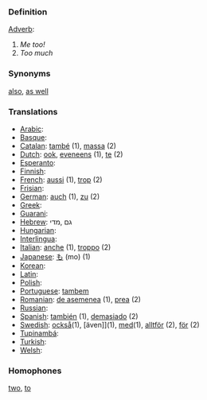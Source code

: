 ===Definition===

[[Adverb]]:
#''Me too!''
#''Too much''

===Synonyms===

[[also]], [[as well]]

===Translations===
*[[Arabic]]: [[]]
*[[Basque]]: [[]]
*[[Catalan]]: [[també]] (1), [[massa]] (2)
*[[Dutch]]: [[ook]], [[eveneens]] (1), [[te]] (2)
*[[Esperanto]]: [[]]
*[[Finnish]]: [[]]
*[[French]]: [[aussi]] (1), [[trop]] (2)
*[[Frisian]]: [[]]
*[[German]]: [[auch]] (1), [[zu]] (2)
*[[Greek]]: [[]]
*[[Guarani]]: [[]]
*[[Hebrew]]: גם ,מדי
*[[Hungarian]]: [[]]
*[[Interlingua]]: [[]]
*[[Italian]]: [[anche]] (1), [[troppo]] (2)
*[[Japanese]]: [[も]] (mo) (1)
*[[Korean]]: [[]]
*[[Latin]]: [[]]
*[[Polish]]: [[]]
*[[Portuguese]]: [[tambem]]
*[[Romanian]]: [[de asemenea]] (1), [[prea]] (2)
*[[Russian]]: [[]]
*[[Spanish]]: [[también]] (1), [[demasiado]] (2)
*[[Swedish]]: [[också]](1), [även]](1), [[med]](1), [[alltför]] (2), [[för]] (2)
*[[Tupinambá]]: [[]]
*[[Turkish]]: [[]]
*[[Welsh]]: [[]]

===Homophones===

[[two]], [[to]]